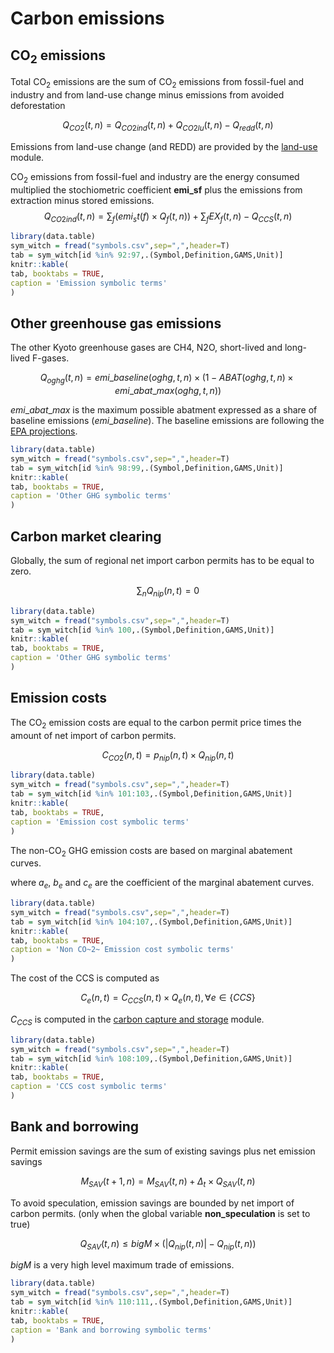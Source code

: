# Carbon emissions

## CO~2~ emissions

Total CO~2~ emissions are the sum of CO~2~ emissions from fossil-fuel and industry and from land-use change
minus emissions from avoided deforestation

$$
    Q_{CO2}(t,n) = Q_{CO2ind}(t,n) + Q_{CO2lu}(t,n) - Q_{redd}(t,n)
$$

Emissions from land-use change (and REDD) are provided by the [land-use](mod_landuse) module.

CO~2~ emissions from fossil-fuel and industry are the energy consumed multiplied the stochiometric coefficient **emi_sf** plus the emissions from extraction minus stored emissions.
$$
    Q_{CO2ind}(t,n) = \sum_f \left( emi_st(f)\times Q_f(t,n) \right) +
                      \sum_f EX_f(t,n) -
                      Q_{CCS}(t,n)
$$

```r
library(data.table)
sym_witch = fread("symbols.csv",sep=",",header=T)
tab = sym_witch[id %in% 92:97,.(Symbol,Definition,GAMS,Unit)]
knitr::kable(
tab, booktabs = TRUE,
caption = 'Emission symbolic terms'
)
```


## Other greenhouse gas emissions

The other Kyoto greenhouse gases are CH4, N2O, short-lived and long-lived F-gases.

$$
    Q_{oghg}(t,n) = emi\_baseline(oghg,t,n) \times (1 - ABAT(oghg,t,n) \times emi\_abat\_max(oghg,t,n))
$$

$emi\_abat\_max$ is the maximum possible abatment expressed as a share of baseline emissions ($emi\_baseline$). The baseline emissions are following the [ EPA projections](http://www.epa.gov/climatechange/EPAactivities/economics/nonco2projections.html).

```r
library(data.table)
sym_witch = fread("symbols.csv",sep=",",header=T)
tab = sym_witch[id %in% 98:99,.(Symbol,Definition,GAMS,Unit)]
knitr::kable(
tab, booktabs = TRUE,
caption = 'Other GHG symbolic terms'
)
```

## Carbon market clearing

Globally, the sum of regional net import carbon permits 
has to be equal to zero.

$$
    \sum_n Q_{nip}(n,t) = 0
$$

```r
library(data.table)
sym_witch = fread("symbols.csv",sep=",",header=T)
tab = sym_witch[id %in% 100,.(Symbol,Definition,GAMS,Unit)]
knitr::kable(
tab, booktabs = TRUE,
caption = 'Other GHG symbolic terms'
)
```

## Emission costs

The CO~2~ emission costs are equal 
to the carbon permit price times the amount of net import of carbon permits.

$$
    C_{CO2}(n,t) = p_{nip}(n,t) \times Q_{nip}(n,t)
$$

```r
library(data.table)
sym_witch = fread("symbols.csv",sep=",",header=T)
tab = sym_witch[id %in% 101:103,.(Symbol,Definition,GAMS,Unit)]
knitr::kable(
tab, booktabs = TRUE,
caption = 'Emission cost symbolic terms'
)
```


The non-CO~2~ GHG emission costs are based on marginal abatement curves.

\begin{align*}
    C_{e}(n,t) =& ref_e(n,t) \times \overline{abat}_e(n,t) \times
                 \left(
                    a_e \times ABAT_e(n,t) +
                    \frac{b_e}{c_e} \times 
                    \exp\left(
                          c_e \times ABAT_e(n,t) - 1
                        \right)
                 \right), \\& \forall e \in \{CH_4, N_2O, slf, llf\}
\end{align*}
where $a_e$, $b_e$ and $c_e$ are the coefficient of
the  marginal abatement curves.

```r
library(data.table)
sym_witch = fread("symbols.csv",sep=",",header=T)
tab = sym_witch[id %in% 104:107,.(Symbol,Definition,GAMS,Unit)]
knitr::kable(
tab, booktabs = TRUE,
caption = 'Non CO~2~ Emission cost symbolic terms'
)
```


The cost of the CCS is computed as

$$
    C_{e}(n,t) = C_{CCS}(n,t) \times Q_{e}(n,t), \forall e \in \{CCS\}
$$

$C_{CCS}$ is computed in the [carbon capture and storage](mod_ccs) module.

```r
library(data.table)
sym_witch = fread("symbols.csv",sep=",",header=T)
tab = sym_witch[id %in% 108:109,.(Symbol,Definition,GAMS,Unit)]
knitr::kable(
tab, booktabs = TRUE,
caption = 'CCS cost symbolic terms'
)
```

## Bank and borrowing

Permit emission savings are the sum of existing savings plus net emission savings

$$
    M_{SAV}(t+1,n) = M_{SAV}(t,n) + \Delta_t \times Q_{SAV}(t,n)
$$

To avoid speculation,
emission savings are bounded by net import of carbon permits.
(only when the global variable **non_speculation** is set to true)  

$$
    Q_{SAV}(t,n) \le  bigM \times \left( |Q_{nip}(t,n)| - Q_{nip}(t,n) \right)
$$

$bigM$ is a very high level maximum trade of emissions. 

```r
library(data.table)
sym_witch = fread("symbols.csv",sep=",",header=T)
tab = sym_witch[id %in% 110:111,.(Symbol,Definition,GAMS,Unit)]
knitr::kable(
tab, booktabs = TRUE,
caption = 'Bank and borrowing symbolic terms'
)
```